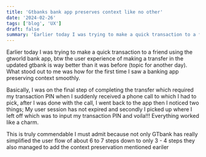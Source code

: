 ```yaml
---
title: 'Gtbanks bank app preserves context like no other'
date: '2024-02-26'
tags: ['blog', 'UX']
draft: false
summary: 'Earlier today I was trying to make a quick transaction to a friend using the gtworld bank app, btw the user experience'
---
```


Earlier today I was trying to make a quick transaction to a friend using the gtworld bank app, btw the user experience of making a transfer
in the updated gtbank is way better than it was before (topic for another day). What stood out to me was how for the first time I saw a banking app
preserving context smoothly.  

Basically, I was on the final step of completing the transfer which required my transaction PIN when I suddenly received a phone call to which I had to pick,
after I was done with the call, I went back to the app then I noticed two things; My user session has not expired and secondly I picked up where I left off which 
was to input my transaction PIN and voila!!! Everything worked like a charm.  

This is truly commendable I must admit because not only GTbank has really simplified the user flow of about 6 to 7 steps down to only 3 - 4 steps they also managed
to add the context preservation mentioned eariler